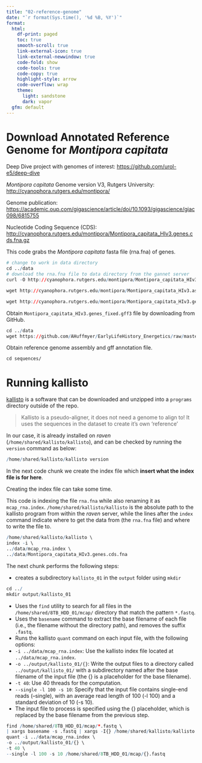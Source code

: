 ```yaml
---
title: "02-reference-genome"
date: "`r format(Sys.time(), '%d %B, %Y')`"  
format:
  html:
    df-print: paged
    toc: true
    smooth-scroll: true
    link-external-icon: true
    link-external-newwindow: true
    code-fold: show
    code-tools: true
    code-copy: true
    highlight-style: arrow
    code-overflow: wrap
    theme:
      light: sandstone
      dark: vapor
  gfm: default
---
```


# Download Annotated Reference Genome for *Montipora capitata*

Deep Dive project with genomes of interest:
<https://github.com/urol-e5/deep-dive>

*Montipora capitata* Genome version V3, Rutgers University:
<http://cyanophora.rutgers.edu/montipora/>

Genome publication:
<https://academic.oup.com/gigascience/article/doi/10.1093/gigascience/giac098/6815755>

Nucleotide Coding Sequence (CDS):
<http://cyanophora.rutgers.edu/montipora/Montipora_capitata_HIv3.genes.cds.fna.gz>


This code grabs the *Montipora capitata* fasta file (rna.fna) of genes.

```r
# change to work in data directory
cd ../data
# download the rna.fna file to data directory from the gannet server
curl -O http://cyanophora.rutgers.edu/montipora/Montipora_capitata_HIv3.genes.cds.fna.gz

wget http://cyanophora.rutgers.edu/montipora/Montipora_capitata_HIv3.assembly.fasta.gz

wget http://cyanophora.rutgers.edu/montipora/Montipora_capitata_HIv3.genes.gff3.gz
```

Obtain `Montipora_capitata_HIv3.genes_fixed.gff3` file by downloading from GitHub.

```r
cd ../data
wget https://github.com/AHuffmyer/EarlyLifeHistory_Energetics/raw/master/Mcap2020/Data/TagSeq/Montipora_capitata_HIv3.genes_fixed.gff3.gz
```

Obtain reference genome assembly and gff annotation file.

```         
cd sequences/ 

```

# Running kallisto

[kallisto](https://pachterlab.github.io/kallisto/) is a software that can be downloaded and unzipped into a `programs` directory outside of the repo.

> Kallisto is a pseudo-aligner, it does not need a genome to align to! It uses the sequences in the dataset to create it's own 'reference'

In our case, it is already installed on *raven* (`/home/shared/kallisto/kallisto`), and can be checked by running the `version` command as below:

```r
/home/shared/kallisto/kallisto version
```

In the next code chunk we create the index file which **insert what the index file is for here**.

Creating the index file can take some time.

This code is indexing the file `rna.fna` while also renaming it as `mcap_rna.index`. `/home/shared/kallisto/kallisto` is the absolute path to the kallisto program from within the *raven* server, while the lines after the `index` command indicate where to get the data from (the `rna.fna` file) and where to write the file to.

```r
/home/shared/kallisto/kallisto \
index -i \
../data/mcap_rna.index \
../data/Montipora_capitata_HIv3.genes.cds.fna
```

The next chunk performs the following steps:

-   creates a subdirectory `kallisto_01` in the `output` folder using `mkdir`

```r
cd ../
mkdir output/kallisto_01
```

-   Uses the `find` utility to search for all files in the `/home/shared/8TB_HDD_01/mcap/` directory that match the pattern `*.fastq`.
-   Uses the `basename` command to extract the base filename of each file (i.e., the filename without the directory path), and removes the suffix `.fastq`.
-   Runs the kallisto `quant` command on each input file, with the following options:
-   `-i ../data/mcap_rna.index`: Use the kallisto index file located at `../data/mcap_rna.index`.
-   `-o ../output/kallisto_01/{}`: Write the output files to a directory called `../output/kallisto_01/` with a subdirectory named after the base filename of the input file (the {} is a placeholder for the base filename).
-   `-t 40`: Use 40 threads for the computation.
-   `--single -l 100 -s 10`: Specify that the input file contains single-end reads (--single), with an average read length of 100 (-l 100) and a standard deviation of 10 (-s 10).
-   The input file to process is specified using the {} placeholder, which is replaced by the base filename from the previous step.

```r
find /home/shared/8TB_HDD_01/mcap/*.fastq \
| xargs basename -s .fastq | xargs -I{} /home/shared/kallisto/kallisto \
quant -i ../data/mcap_rna.index \
-o ../output/kallisto_01/{} \
-t 40 \
--single -l 100 -s 10 /home/shared/8TB_HDD_01/mcap/{}.fastq
```
